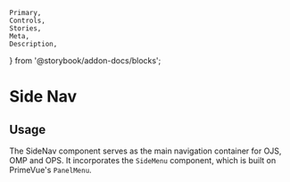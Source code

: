 	Primary,
	Controls,
	Stories,
	Meta,
	Description,
} from '@storybook/addon-docs/blocks';


<Meta of={SideNavStories} />

# Side Nav

## Usage

The SideNav component serves as the main navigation container for OJS, OMP and OPS. It incorporates the `SideMenu` component, which is built on PrimeVue's `PanelMenu`.

<Primary />
<Controls />
<Stories />
